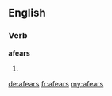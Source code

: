 ==English==

===Verb===
'''afears'''

# {{en-third-person singular of|afear}}

[[de:afears]]
[[fr:afears]]
[[my:afears]]